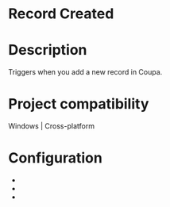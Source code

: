 ﻿# Record Created

# Description

Triggers when you add a new record in Coupa.

# Project compatibility

Windows | Cross-platform

# Configuration

* 
* 
*
